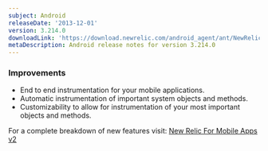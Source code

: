 ```yaml
---
subject: Android
releaseDate: '2013-12-01'
version: 3.214.0
downloadLink: 'https://download.newrelic.com/android_agent/ant/NewRelic_Android_Agent_3.214.0.zip'
metaDescription: Android release notes for version 3.214.0
---
```


### Improvements

* End to end instrumentation for your mobile applications.
* Automatic instrumentation of important system objects and methods.
* Customizability to allow for instrumentation of your most important objects and methods.

For a complete breakdown of new features visit: [New Relic For Mobile Apps v2](http://blog.newrelic.com/2013/12/04/new-relic-for-mobile-apps-v2/)
